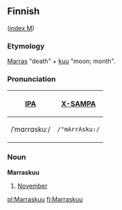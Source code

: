 ==Finnish==
([[Wiktionary:Finnish_index_m|index M]])
===Etymology===
[[Marras]] "death" + [[kuu]] "moon; month".

===Pronunciation===
{| border=1 cellpadding=5
! [[w:IPA|IPA]] !! [[w:X-SAMPA|X-SAMPA]]
|-
| /ˈmɑrrɑskuː/ || <tt>/"mArrAsku:/</tt>
|}

===Noun===
'''Marraskuu'''
# [[November]]

[[pl:Marraskuu]]
[[fi:Marraskuu]]